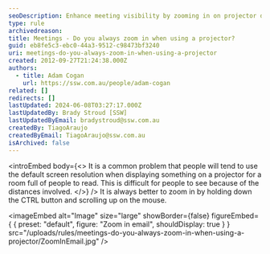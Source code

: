 ```yaml
---
seoDescription: Enhance meeting visibility by zooming in on projector displays to ensure clear reading from a distance.
type: rule
archivedreason:
title: Meetings - Do you always zoom in when using a projector?
guid: eb8fe5c3-ebc0-44a3-9512-c98473bf3240
uri: meetings-do-you-always-zoom-in-when-using-a-projector
created: 2012-09-27T21:24:38.000Z
authors:
  - title: Adam Cogan
    url: https://ssw.com.au/people/adam-cogan
related: []
redirects: []
lastUpdated: 2024-06-08T03:27:17.000Z
lastUpdatedBy: Brady Stroud [SSW]
lastUpdatedByEmail: bradystroud@ssw.com.au
createdBy: TiagoAraujo
createdByEmail: TiagoAraujo@ssw.com.au
isArchived: false
---
```


<introEmbed
  body={<>
It is a common problem that people will tend to use the default screen resolution when displaying something on a projector for a room full of people to read. This is difficult for people to see because of the distances involved.
  </>}
/>
It is always better to zoom in by holding down the CTRL button and scrolling up on the mouse.


<imageEmbed
  alt="Image"
  size="large"
  showBorder={false}
  figureEmbed={ {
    preset: "default",
    figure: "Zoom in email",
    shouldDisplay: true
  } }
  src="/uploads/rules/meetings-do-you-always-zoom-in-when-using-a-projector/ZoomInEmail.jpg"
/>
